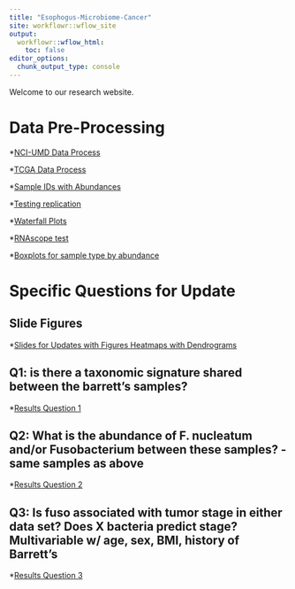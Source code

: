 ```yaml
---
title: "Esophogus-Microbiome-Cancer"
site: workflowr::wflow_site
output:
  workflowr::wflow_html:
    toc: false
editor_options:
  chunk_output_type: console
---
```


Welcome to our research website.


# Data Pre-Processing

*[NCI-UMD Data Process](data_processing_nci_umd.html)

*[TCGA Data Process](data_processing_tcga.html)

*[Sample IDs with Abundances](ids_abundance_misc.html)

*[Testing replication](test-of-replication.html)

*[Waterfall Plots](waterfall-plot.html)

*[RNAscope test](data-check-for-RNAscope.html)

*[Boxplots for sample type by abundance](species-sample-type-combined.html)

# Specific Questions for Update

## Slide Figures 

*[Slides for Updates with Figures Heatmaps with Dendrograms](slide-figures-heatmaps-dendrograms-updates.html)


## Q1: is there a taxonomic signature shared between the barrett's samples?

*[Results Question 1](results-question-1.html)


## Q2: What is the abundance of F. nucleatum and/or Fusobacterium between these samples? - same samples as above

*[Results Question 2](results-question-2.html)
 

## Q3: Is fuso associated with tumor stage in either data set? Does X bacteria predict stage? Multivariable w/ age, sex, BMI, history of Barrett's


*[Results Question 3](results-question-3.html)
